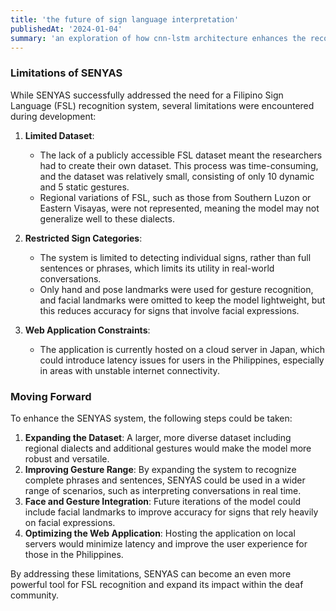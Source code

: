 ```yaml
---
title: 'the future of sign language interpretation'
publishedAt: '2024-01-04'
summary: 'an exploration of how cnn-lstm architecture enhances the recognition of filipino sign language gestures in real-time applications.'
---
```


### Limitations of SENYAS
While SENYAS successfully addressed the need for a Filipino Sign Language (FSL) recognition system, several limitations were encountered during development:

1. **Limited Dataset**: 
   - The lack of a publicly accessible FSL dataset meant the researchers had to create their own dataset. This process was time-consuming, and the dataset was relatively small, consisting of only 10 dynamic and 5 static gestures.
   - Regional variations of FSL, such as those from Southern Luzon or Eastern Visayas, were not represented, meaning the model may not generalize well to these dialects.

2. **Restricted Sign Categories**:
   - The system is limited to detecting individual signs, rather than full sentences or phrases, which limits its utility in real-world conversations.
   - Only hand and pose landmarks were used for gesture recognition, and facial landmarks were omitted to keep the model lightweight, but this reduces accuracy for signs that involve facial expressions.

3. **Web Application Constraints**:
   - The application is currently hosted on a cloud server in Japan, which could introduce latency issues for users in the Philippines, especially in areas with unstable internet connectivity.

### Moving Forward
To enhance the SENYAS system, the following steps could be taken:
1. **Expanding the Dataset**: A larger, more diverse dataset including regional dialects and additional gestures would make the model more robust and versatile.
2. **Improving Gesture Range**: By expanding the system to recognize complete phrases and sentences, SENYAS could be used in a wider range of scenarios, such as interpreting conversations in real time.
3. **Face and Gesture Integration**: Future iterations of the model could include facial landmarks to improve accuracy for signs that rely heavily on facial expressions.
4. **Optimizing the Web Application**: Hosting the application on local servers would minimize latency and improve the user experience for those in the Philippines.

By addressing these limitations, SENYAS can become an even more powerful tool for FSL recognition and expand its impact within the deaf community.